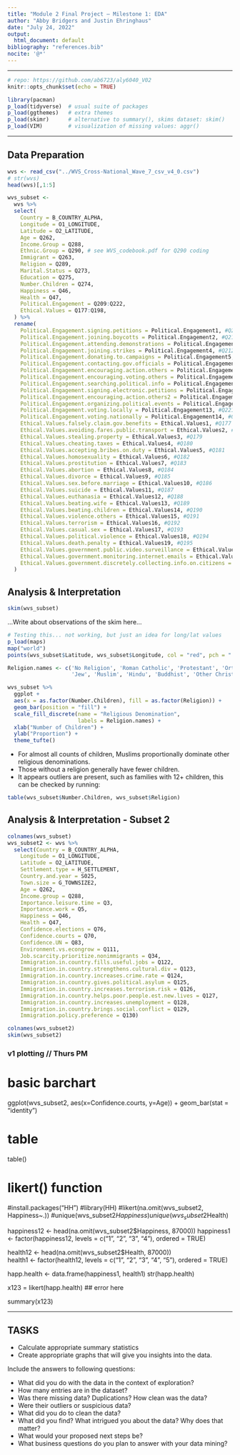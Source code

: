 ```yaml
---
title: "Module 2 Final Project — Milestone 1: EDA"
author: "Abby Bridgers and Justin Ehringhaus"
date: "July 24, 2022"
output:
  html_document: default
bibliography: "references.bib"
nocite: '@*'
---
```


---

```r
# repo: https://github.com/ab6723/aly6040_V02
knitr::opts_chunk$set(echo = TRUE)
```

```r
library(pacman)
p_load(tidyverse)  # usual suite of packages
p_load(ggthemes)   # extra themes
p_load(skimr)      # alternative to summary(), skims dataset: skim()
p_load(VIM)        # visualization of missing values: aggr()
```
---

## Data Preparation

```r
wvs <- read_csv("../WVS_Cross-National_Wave_7_csv_v4_0.csv")
# str(wvs)
head(wvs)[,1:5]
```

```r
wvs_subset <- 
  wvs %>% 
  select(
    Country = B_COUNTRY_ALPHA,
    Longitude = O1_LONGITUDE,
    Latitude = O2_LATITUDE,
    Age = Q262,
    Income.Group = Q288,
    Ethnic.Group = Q290, # see WVS_codebook.pdf for Q290 coding
    Immigrant = Q263,
    Religion = Q289,
    Marital.Status = Q273,
    Education = Q275,
    Number.Children = Q274,
    Happiness = Q46,
    Health = Q47,
    Political.Engagement = Q209:Q222,
    Ethical.Values = Q177:Q198,
  ) %>% 
  rename(
    Political.Engagement.signing.petitions = Political.Engagement1, #Q209
    Political.Engagement.joining.boycotts = Political.Engagement2, #Q210
    Political.Engagement.attending.demonstrations = Political.Engagement3, #Q211
    Political.Engagement.joining.strikes = Political.Engagement4, #Q212
    Political.Engagement.donating.to.campaigns = Political.Engagement5, #Q213
    Political.Engagement.contacting.gov.officials = Political.Engagement6, #Q214
    Political.Engagement.encouraging.action.others = Political.Engagement7, #Q215
    Political.Engagement.encouraging.voting.others = Political.Engagement8, #Q216
    Political.Engagement.searching.political.info = Political.Engagement9, #Q217
    Political.Engagement.signing.electronic.petitions = Political.Engagement10, #Q218
    Political.Engagement.encouraging.action.others2 = Political.Engagement11, #Q219
    Political.Engagement.organizing.political.events = Political.Engagement12, #Q220
    Political.Engagement.voting.locally = Political.Engagement13, #Q221
    Political.Engagement.voting.nationally = Political.Engagement14, #Q222,
    Ethical.Values.falsely.claim.gov.benefits = Ethical.Values1, #Q177
    Ethical.Values.avoiding.fares.public.transport = Ethical.Values2, #Q178
    Ethical.Values.stealing.property = Ethical.Values3, #Q179
    Ethical.Values.cheating.taxes = Ethical.Values4, #Q180
    Ethical.Values.accepting.bribes.on.duty = Ethical.Values5, #Q181
    Ethical.Values.homosexuality = Ethical.Values6, #Q182
    Ethical.Values.prostitution = Ethical.Values7, #Q183
    Ethical.Values.abortion = Ethical.Values8, #Q184
    Ethical.Values.divorce = Ethical.Values9, #Q185
    Ethical.Values.sex.before.marriage = Ethical.Values10, #Q186
    Ethical.Values.suicide = Ethical.Values11, #Q187
    Ethical.Values.euthanasia = Ethical.Values12, #Q188
    Ethical.Values.beating.wife = Ethical.Values13, #Q189
    Ethical.Values.beating.children = Ethical.Values14, #Q190
    Ethical.Values.violence.others = Ethical.Values15, #Q191
    Ethical.Values.terrorism = Ethical.Values16, #Q192
    Ethical.Values.casual.sex = Ethical.Values17, #Q193
    Ethical.Values.political.violence = Ethical.Values18, #Q194
    Ethical.Values.death.penalty = Ethical.Values19, #Q195
    Ethical.Values.government.public.video.surveillance = Ethical.Values20, #Q196
    Ethical.Values.government.monitoring.internet.emails = Ethical.Values21, #Q197
    Ethical.Values.government.discretely.collecting.info.on.citizens = Ethical.Values22, #Q198
  )
```

## Analysis & Interpretation

```r
skim(wvs_subset)
```

...Write about observations of the skim here...

```r
# Testing this... not working, but just an idea for long/lat values
p_load(maps)
map("world")
points(wvs_subset$Latitude, wvs_subset$Longitude, col = "red", pch = ".", cex = 2)
```

```r
Religion.names <- c('No Religion', 'Roman Catholic', 'Protestant', 'Orthodox',
                    'Jew', 'Muslim', 'Hindu', 'Buddhist', 'Other Christian', 'Other')

wvs_subset %>% 
  ggplot +
  aes(x = as.factor(Number.Children), fill = as.factor(Religion)) +
  geom_bar(position = "fill") +
  scale_fill_discrete(name = "Religious Denomination",
                      labels = Religion.names) +
  xlab("Number of Children") +
  ylab("Proportion") +
  theme_tufte()
```

- For almost all counts of children, Muslims proportionally dominate other religious denominations.
- Those without a religion generally have fewer children.
- It appears outliers are present, such as families with 12+ children, this can be checked by running:

```r
table(wvs_subset$Number.Children, wvs_subset$Religion)
```

## Analysis & Interpretation - Subset 2

```r
colnames(wvs_subset)
wvs_subset2 <- wvs %>% 
  select(Country = B_COUNTRY_ALPHA,
    Longitude = O1_LONGITUDE,
    Latitude = O2_LATITUDE,
    Settlement.type = H_SETTLEMENT,
    Country.and.year = S025,
    Town.size = G_TOWNSIZE2,
    Age = Q262,
    Income.group = Q288,
    Importance.leisure.time = Q3,
    Importance.work = Q5,
    Happiness = Q46,
    Health = Q47,
    Confidence.elections = Q76,
    Confidence.courts = Q70,
    Confidence.UN = Q83,
    Environment.vs.econgrow = Q111,
    Job.scarcity.prioritize.nonimmigrants = Q34,
    Immigration.in.country.fills.useful.jobs = Q122,
    Immigration.in.country.strengthens.cultural.div = Q123,
    Immigration.in.country.increases.crime.rate = Q124,
    Immigration.in.country.gives.political.asylum = Q125,
    Immigration.in.country.increases.terrorism.risk = Q126,
    Immigration.in.country.helps.poor.people.est.new.lives = Q127,
    Immigration.in.country.increases.unemployment = Q128,
    Immigration.in.country.brings.social.conflict = Q129,
    Immigration.policy.preference = Q130)
```


```r
colnames(wvs_subset2)
skim(wvs_subset2)
```

### v1 plotting // Thurs PM
# basic barchart
ggplot(wvs_subset2, aes(x=Confidence.courts, y=Age)) + 
  geom_bar(stat = "identity")

# table 
table()

# likert() function
#install.packages("HH")
#library(HH)
#likert(na.omit(wvs_subset2, Happiness~.))
#unique(wvs_subset2$Happiness)
unique(wvs_subset2$Health)

happiness12 <- head(na.omit(wvs_subset2$Happiness, 87000))
happiness1 <- factor(happiness12,
                       levels = c("1", "2", "3", "4"),
                       ordered = TRUE)
                       
health12 <- head(na.omit(wvs_subset2$Health, 87000))                     
health1 <- factor(health12,
                       levels = c("1", "2", "3", "4", "5"),
                       ordered = TRUE)

happ.health <- data.frame(happiness1, health1)
str(happ.health)

x123 = likert(happ.health) ## error here

summary(x123)


---

## TASKS

- Calculate appropriate summary statistics
- Create appropriate graphs that will give you insights into the data.

Include the answers to following questions:

- What did you do with the data in the context of exploration?
- How many entries are in the dataset?
- Was there missing data? Duplications? How clean was the data?
- Were their outliers or suspicious data?
- What did you do to clean the data?
- What did you find? What intrigued you about the data? Why does that matter?
- What would your proposed next steps be?
- What business questions do you plan to answer with your data mining?